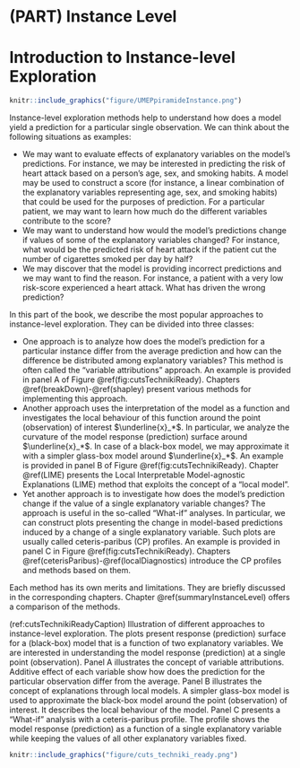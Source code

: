 # (PART) Instance Level {-}

# Introduction to Instance-level Exploration {#InstanceLevelExploration}

```r
knitr::include_graphics("figure/UMEPpiramideInstance.png")
```

Instance-level exploration methods help to understand how does a model yield a prediction for a particular single observation. We can think about the following situations as examples:

* We may want to evaluate effects of explanatory variables on the model's predictions. For instance, we may be interested in predicting the risk of heart attack based on a person's age, sex, and smoking habits. A model may be used to construct a score (for instance, a linear combination of the explanatory variables representing age, sex, and smoking habits) that could be used for the purposes of prediction. For a particular patient, we may want to learn how much do the different variables contribute to the score?
* We may want to understand how would the model's predictions change if values of some of the explanatory variables changed? For instance, what would be the predicted risk of heart attack if the patient cut the number of cigarettes smoked per day by half? 
* We may discover that the model is providing incorrect predictions and we may want to find the reason. For instance, a patient with a very low risk-score experienced a heart attack. What has driven the wrong prediction?

In this part of the book, we describe the most popular approaches to instance-level exploration. They can be divided into three classes:

* One approach is to analyze how does the model's prediction for a particular instance differ from the average prediction and how can the difference be distributed among explanatory variables? This method is often called the "variable attributions" approach. An example is provided in panel A of Figure \@ref(fig:cutsTechnikiReady). Chapters \@ref(breakDown)-\@ref(shapley) present various methods for implementing this approach. 
* Another approach uses the interpretation of the model as a function and investigates the local behaviour of this function around the point (observation) of interest $\underline{x}_*$. In particular, we analyze the curvature of the model response (prediction) surface around $\underline{x}_*$. In case of a black-box model, we may approximate it with a simpler glass-box model around $\underline{x}_*$. An example is provided in panel B of Figure \@ref(fig:cutsTechnikiReady). Chapter \@ref(LIME) presents the Local Interpretable Model-agnostic Explanations (LIME) method that exploits the concept of a "local model". 
* Yet another approach is to investigate how does the model's prediction change if the value of a single explanatory variable  changes? The approach is useful in the so-called "What-if" analyses. In particular, we can construct plots presenting the change in model-based predictions induced by a change of a single explanatory variable. Such plots are usually called ceteris-paribus (CP) profiles. An example is provided in panel C in Figure \@ref(fig:cutsTechnikiReady). Chapters \@ref(ceterisParibus)-\@ref(localDiagnostics) introduce the CP profiles and methods based on them.  

Each method has its own merits and limitations. They are briefly discussed in the corresponding chapters. Chapter \@ref(summaryInstanceLevel) offers a comparison of the methods.

(ref:cutsTechnikiReadyCaption) Illustration of different approaches to instance-level exploration. The plots present response (prediction) surface for a (black-box) model that is a function of two explanatory variables. We are interested in understanding the model response (prediction) at a single point (observation). Panel A illustrates the concept of variable attributions. Additive effect of each variable show how does the prediction for the particular observation differ from the average. Panel B illustrates the concept of explanations through local models. A simpler glass-box model is used to approximate the black-box model around the point (observation) of interest. It describes the local behaviour of the model. Panel C presents a "What-if" analysis with a ceteris-paribus profile. The profile shows the model response (prediction) as a function of a single explanatory variable while keeping the values of all other explanatory variables fixed.

```r
knitr::include_graphics("figure/cuts_techniki_ready.png")
```
